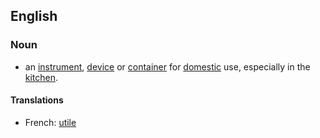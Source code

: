 ==English==
===Noun===
* an [[instrument]], [[device]] or [[container]] for [[domestic]] use, especially in the [[kitchen]].
====Translations====
*French: [[utile]]